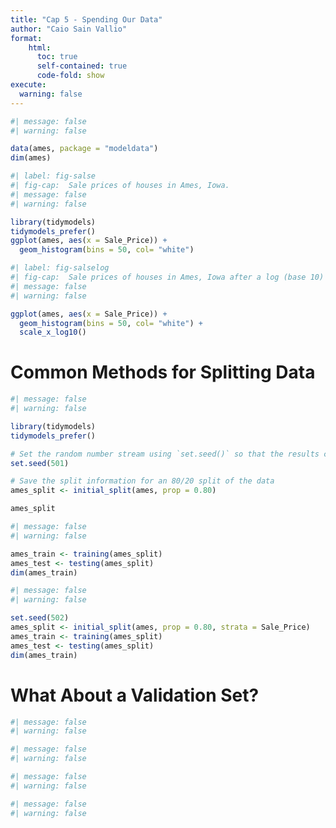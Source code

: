 ```yaml
---
title: "Cap 5 - Spending Our Data"
author: "Caio Sain Vallio"
format: 
    html:
      toc: true
      self-contained: true
      code-fold: show
execute: 
  warning: false
---
```



```r
#| message: false
#| warning: false

data(ames, package = "modeldata")
dim(ames)

```


```r
#| label: fig-salse
#| fig-cap:  Sale prices of houses in Ames, Iowa.
#| message: false
#| warning: false

library(tidymodels)
tidymodels_prefer()
ggplot(ames, aes(x = Sale_Price)) +
  geom_histogram(bins = 50, col= "white")

```

```r
#| label: fig-salselog
#| fig-cap:  Sale prices of houses in Ames, Iowa after a log (base 10) transformation.
#| message: false
#| warning: false

ggplot(ames, aes(x = Sale_Price)) +
  geom_histogram(bins = 50, col= "white") +
  scale_x_log10()

```

# Common Methods for Splitting Data




```r
#| message: false
#| warning: false

library(tidymodels)
tidymodels_prefer()

# Set the random number stream using `set.seed()` so that the results can be reproduced later.
set.seed(501)

# Save the split information for an 80/20 split of the data
ames_split <- initial_split(ames, prop = 0.80)

ames_split

```


```r
#| message: false
#| warning: false

ames_train <- training(ames_split)
ames_test <- testing(ames_split)
dim(ames_train)

```


```r
#| message: false
#| warning: false

set.seed(502)
ames_split <- initial_split(ames, prop = 0.80, strata = Sale_Price)
ames_train <- training(ames_split)
ames_test <- testing(ames_split)
dim(ames_train)

```

# What About a Validation Set?




```r
#| message: false
#| warning: false


```


```r
#| message: false
#| warning: false


```


```r
#| message: false
#| warning: false


```


```r
#| message: false
#| warning: false


```

